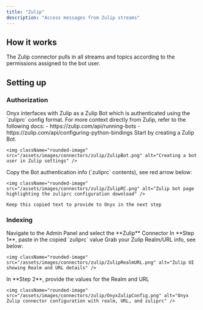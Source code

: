 ```yaml
---
title: "Zulip"
description: "Access messages from Zulip streams"
---
```


## How it works

The Zulip connector pulls in all streams and topics according to the permissions assigned to the bot user.

## Setting up

### Authorization

<Steps>
  <Step title="Understand Zulip bot auth">
    Onyx interfaces with Zulip as a Zulip Bot which is authenticated using the `zuliprc` config format.
    For more context directly from Zulip, refer to the following docs:
    - https://zulip.com/api/running-bots
    - https://zulip.com/api/configuring-python-bindings
  </Step>

  <Step title="Create a Zulip Bot">
    Start by creating a Zulip Bot.

    <img className="rounded-image" src="/assets/images/connectors/zulip/ZulipBot.png" alt="Creating a bot user in Zulip settings" />
  </Step>

  <Step title="Copy zuliprc contents">
    Copy the Bot authentication info (`zuliprc` contents), see red arrow below:

    <img className="rounded-image" src="/assets/images/connectors/zulip/ZulipRC.png" alt="Zulip bot page highlighting the zuliprc configuration download" />

    Keep this copied text to provide to Onyx in the next step
  </Step>
</Steps>

### Indexing

<Steps>
  <Step title="Open Zulip connector">
    Navigate to the Admin Panel and select the **Zulip** Connector
  </Step>

  <Step title="Paste zuliprc">
    In **Step 1**, paste in the copied `zuliprc` value
  </Step>

  <Step title="Get Realm/URL">
    Grab your Zulip Realm/URL info, see below:

    <img className="rounded-image" src="/assets/images/connectors/zulip/ZulipRealmURL.png" alt="Zulip UI showing Realm and URL details" />
  </Step>

  <Step title="Enter Realm and URL">
    In **Step 2**, provide the values for the Realm and URL

    <img className="rounded-image" src="/assets/images/connectors/zulip/OnyxZulipConfig.png" alt="Onyx Zulip connector configuration with realm, URL, and zuliprc" />
  </Step>
</Steps>
